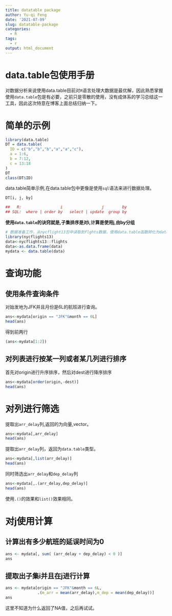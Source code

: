 ```yaml
---
title: datatable package
author: Yu-qi Feng
date: '2021-07-09'
slug: datatable-package
categories:
  - R
tags:
  - r
output: html_document
---
```


# data.table包使用手册

对数据分析来说使用data.table目前对`R`语言处理大数据是最优解，因此熟悉掌握使用`data.table`包是有必要，之前只是零散的使用，没有成体系的学习总结这一工具，因此这次特意在博客上面总结归纳一下。

# 简单的示例

```r
library(data.table)
DT = data.table(
  ID = c("b","b","b","a","a","c"),
  a = 1:6,
  b = 7:12,
  c = 13:18
)
DT
class(DT$ID)
```


data.table简单示例,在data.table包中更像是使用`sql`语法来进行数据处理。


```r
DT[i, j, by]

##   R:                 i                 j        by
## SQL:  where | order by   select | update  group by
```


**使用`data.table`的诀窍就是,子集排序是对i,计算是使用j,由by分组**


```r
# 数据准备工作，从nycflight13包中读取到flghts数据，使用data.table函数转化为data.table包
library(nycflights13)
data<-nycflights13::flights
data<-as.data.frame(data)
mydata <- data.table(data)

```

# 查询功能

## 使用条件查询条件

对始发地为JFK并且月份是6L的航班进行查询。


```r
ans<-mydata[origin == "JFK"&month == 6L]
head(ans)
```


得到前两行

```r
(ans<-mydata[1:2])
```

## 对列表进行按某一列或者某几列进行排序


首先对origin进行升序排序，然后对dest进行降序排序

```r
ans<-mydata[order(origin,-dest)]
head(ans)
```

# 对列进行筛选

提取出`arr_delay`列,返回的为向量,vector。

```r
ans<-mydata[,arr_delay]
head(ans)
```


提取出`arr_delay`列，返回为`data.table`类型。
```r
ans<-mydata[,list(arr_delay)]
head(ans)
```


同时筛选出`arr_delay`和`dep_delay`列
```r
ans<-mydata[,.(arr_delay,dep_delay)]
head(ans)
```

使用`.()`的效果和`list()`效果相同。




# 对j使用计算

## 计算出有多少航班的延误时间为0


```r
ans <- mydata[, sum( (arr_delay + dep_delay) < 0 )]
ans
```




##  提取出子集i并且在j进行计算

```r
ans <- mydata[origin == "JFK"&month == 6L,
              .(m_arr = mean(arr_delay),m_dep = mean(dep_delay))]
ans
```


这里不知道为什么返回了NA值，之后再试试。